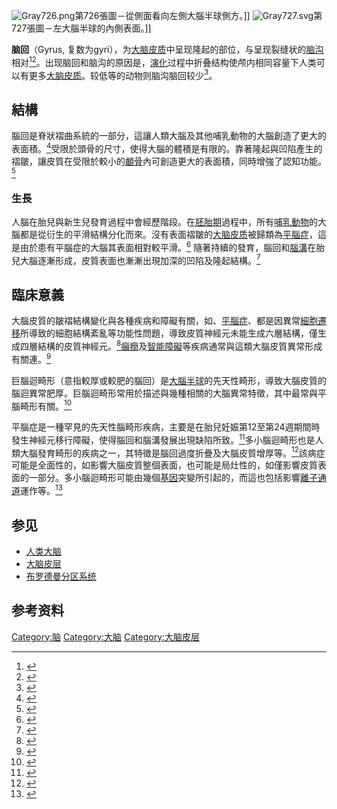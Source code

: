 {{noteTA|G1=LS}}
{{Infobox anatomy
| Name = 脑回
| Image = Gyrus sulcus.png
| Caption = 脑回（gyrus）和[[脑沟|脑沟]]（sulcus）
| Latin = 
}}
[[File:Gray726.png|thumb]]第726張圖－從側面看向左側大腦半球側方。]]
[[File:Gray727.svg|thumb]]第727張圖－左大腦半球的內側表面。]]

'''脑回'''（Gyrus, 复数为gyri），为[[大脑皮质|大脑皮质]]中呈现隆起的部位，与呈现裂缝状的[[脑沟|脑沟]]相对<ref>{{Cite web|title=Gyri - an overview|url=https://www.sciencedirect.com/topics/neuroscience/gyri|access-date=2021-06-01|work=Science Direct|language=en | archive-date = 2017-08-24 | archive-url = https://web.archive.org/web/20210602215726/https://www.sciencedirect.com/topics/neuroscience/gyri | dead-url = no}}</ref><ref>{{Cite journal|title=Toward a Common Terminology for the Gyri and Sulci of the Human Cerebral Cortex|url=https://www.frontiersin.org/articles/10.3389/fnana.2018.00093/full|last=ten Donkelaar|first=Hans J.|last2=Tzourio-Mazoyer|first2=Nathalie|date=2018|journal=Frontiers in Neuroanatomy|doi=10.3389/fnana.2018.00093|volume=12|language=en|issn=1662-5129|last3=Mai|first3=Jürgen K. | archive-date = 2020-12-01 | archive-url = https://web.archive.org/web/20210603025415/https://www.frontiersin.org/articles/10.3389/fnana.2018.00093/full | dead-url = no}}</ref>。出现脑回和脑沟的原因是，[[演化|演化]]过程中折叠结构使颅内相同容量下人类可以有更多[[大脑皮质|大脑皮质]]。较低等的动物则脑沟脑回较少<ref>{{Cite journal|title=The cerebral sulci and gyri|url=https://thejns.org/focus/view/journals/neurosurg-focus/28/2/article-pE2.xml|last=Ribas|first=Guilherme Carvalhal|date=2010-02-01|journal=Neurosurgical Focus|issue=2|doi=10.3171/2009.11.FOCUS09245|volume=28|pages=E2|language=en-US|issn=1092-0684 | archive-date = 2020-02-21 | archive-url = https://web.archive.org/web/20210602235900/https://thejns.org/focus/view/journals/neurosurg-focus/28/2/article-pE2.xml | dead-url = no}}</ref>。

==結構==
腦回是脊狀褶曲系統的一部分，這讓人類大腦及其他哺乳動物的大腦創造了更大的表面積。<ref name="marieb">{{cite book | language = en | last1 = Marieb| first1 = Elaine N. | first2 = Katja| last2 = Hoehn | title =Human Anatomy & Physiology | publisher =Pearson | edition =9th | year =2012 | isbn = 978-0321852120 }}</ref>受限於頭骨的尺寸，使得大腦的體積是有限的。靠著隆起與凹陷產生的褶皺，讓皮質在受限於較小的[[顱骨|顱骨]]內可創造更大的表面積，同時增強了認知功能。<ref>{{cite journal| language = en |last1=Cusack|first1=Rhodri|title=The Intraparietal Sulcus and Perceptual Organization | url = https://archive.org/details/sim_journal-of-cognitive-neuroscience_2005-04_17_4/page/641 |journal=Journal of Cognitive Neuroscience |date=2005-04-01 |volume=17 |issue=4 |pages=641–651 |doi=10.1162/0898929053467541 |pmid=15829084 |s2cid=25453338}}</ref>

===生長===
人腦在胎兒與新生兒發育過程中會經歷{{le|腦迴化|Gyrification}}階段。在[[胚胎|胚胎期]]過程中，所有[[哺乳動物|哺乳動物]]的大腦都是從{{le|神經管|Neural tube}}衍生的平滑結構分化而來。沒有表面褶皺的[[大脑皮质|大脑皮质]]被歸類為[[平腦症|平腦症]]，這是由於患有平腦症的大腦其表面相對較平滑。<ref>{{cite journal | language = en |last1=Armstrong |first1=E |last2=Schleicher |first2=A |last3=Omran |first3=H |last4=Curtis |first4=M |last5=Zilles |first5=K |title=The ontogeny of human gyrification. |journal=Cerebral Cortex |date=1991 |volume=5|issue=1|pages=56–63|pmid=7719130|doi=10.1093/cercor/5.1.56}}</ref> 隨著持續的發育，腦回和[[腦溝|腦溝]]在胎兒大腦逐漸形成，皮質表面也漸漸出現加深的凹陷及隆起結構。<ref>{{cite journal| language = en |last1=Rajagopalan|first1=V|last2=Scott|first2=J|last3=Habas|first3=PA|last4=Kim|first4=K|last5=Corbett-Detig |first5=J |last6=Rousseau |first6=F |last7=Barkovich |first7=AJ |last8=Glenn|first8=OA|last9=Studholme|first9=C |title=Local tissue growth patterns underlying normal fetal human brain gyrification quantified in utero.|journal=The Journal of Neuroscience |date=2011-02-23 |volume=31 |issue=8 |pages=2878–87 |pmid=21414909 |doi=10.1523/jneurosci.5458-10.2011 |pmc=3093305 | archive-date = 2021-03-08 | archive-url = https://web.archive.org/web/20210308101859/https://www.ncbi.nlm.nih.gov/pmc/articles/PMC3093305/ | dead-url = no}}</ref>

==臨床意義==
大腦皮質的皺褶結構變化與各種疾病和障礙有關，如{{le|巨腦迴畸形|Pachygyria}}、[[平腦症|平腦症]]、{{le|多小腦迴畸形|polymicrogyria}}都是因異常[[細胞遷移|細胞遷移]]所導致的細胞結構紊亂等功能性問題，導致皮質神經元未能生成六層結構，僅生成四層結構的皮質神經元。<ref name="BarkovichGuerrini2012">{{cite journal| language = en |last1=Barkovich|first1=A. J.|last2=Guerrini|first2=R.|last3=Kuzniecky|first3=R. I.|last4=Jackson|first4=G. D.|last5=Dobyns|first5=W. B.|title=A developmental and genetic classification for malformations of cortical development: update 2012|journal=Brain|volume=135|issue=5|year=2012|pages=1348–1369|issn=0006-8950|doi=10.1093/brain/aws019|pmid=22427329|pmc=3338922 | archive-date = 2016-06-04 | archive-url = https://web.archive.org/web/20160604173154/http://www.ncbi.nlm.nih.gov/pmc/articles/PMC3338922/ | dead-url = no}}</ref>[[癲癇|癲癇]]及[[智能障礙|智能障礙]]等疾病通常與這類大腦皮質異常形成有關連。<ref name="PangAtefy2008">{{cite journal| language = en |last1=Pang |first1=Trudy |last2=Atefy |first2=Ramin |last3=Sheen |first3=Volney |title=Malformations of Cortical Development|journal=The Neurologist |volume=14 |issue=3 |year=2008 |pages=181–191 |issn=1074-7931 |doi=10.1097/NRL.0b013e31816606b9 |pmid=18469675 |pmc=3547618 | archive-date = 2021-07-18 | archive-url = https://archive.vn/EKjd6 | dead-url = no}}</ref>

巨腦迴畸形（意指較厚或較肥的腦回）是[[大腦半球|大腦半球]]的先天性畸形，導致大腦皮質的腦迴異常肥厚。巨腦迴畸形常用於描述與幾種{{le|神經元移行障礙|Neuronal migration disorder}}相關的大腦異常特徵，其中最常與平腦畸形有關。<ref name=guerrini5>{{cite journal | language = en |author=Guerrini R |title=Genetic malformations of the cerebral cortex and epilepsy |journal=Epilepsia |volume=46 Suppl 1 |pages=32–37 |year=2005 |pmid=15816977 |doi=10.1111/j.0013-9580.2005.461010.x |s2cid=24119081 |doi-access=free }}</ref>

平腦症是一種罕見的先天性腦畸形疾病，主要是在胎兒妊娠第12至第24週期間時發生神經元移行障礙，使得腦回和腦溝發展出現缺陷所致。<ref>{{cite journal | language = en |author=Dobyns WB |title=Developmental aspects of lissencephaly and the lissencephaly syndromes |journal=Birth Defects Orig. Artic. Ser. |volume=23 |issue=1 |pages=225–41 |year=1987 |pmid=3472611 }}</ref>多小腦迴畸形也是人類大腦發育畸形的疾病之一，其特徵是腦回過度折疊及大腦皮質增厚等。<ref name="chang">{{cite journal | language = en |last1=Chang |first1=B |last2=Walsh |first2=CA |last3=Apse |first3=K |title=Polymicrogyria Overview |journal=GeneReviews |pmid=20301504 |year=1993 |last4=Bodell |first4=A |last5=Pagon |first5=RA |last6=Adam |first6=TD |last7=Bird |first7=CR |last8=Dolan |first8=K |last9=Fong |first9=MP |last10=Stephens |first10=K}}</ref>該病症可能是全面性的，如影響大腦皮質整個表面，也可能是局灶性的，如僅影響皮質表面的一部分。多小腦迴畸形可能由幾個[[基因|基因]]突變所引起的，而這也包括影響[[離子通道|離子通道]]運作等。<ref>{{cite journal | language = en |last1=Smith |first1=RS |last2=Walsh |first2=CA |title=Ion Channel Functions in Early Brain Development. |journal=Trends in Neurosciences |date=2020-01-17 |volume=43 |issue=2 |pages=103–114 |doi=10.1016/j.tins.2019.12.004 |pmid=31959360 |pmc=7092371 | archive-date = 2021-07-18 | archive-url = https://archive.ph/HpjU6 | dead-url = no}}</ref>

==参见==
* [[人脑|人类大脑]]
* [[大脑皮层|大脑皮层]]
*[[布罗德曼分区系统|布罗德曼分区系统]]

== 参考资料 ==
{{Reflist|2}}

{{commonscat|Gyri}}
{{Authority control}}

[[Category:脑|Category:脑]]
[[Category:大脑|Category:大脑]]
[[Category:大脑皮层|Category:大脑皮层]]